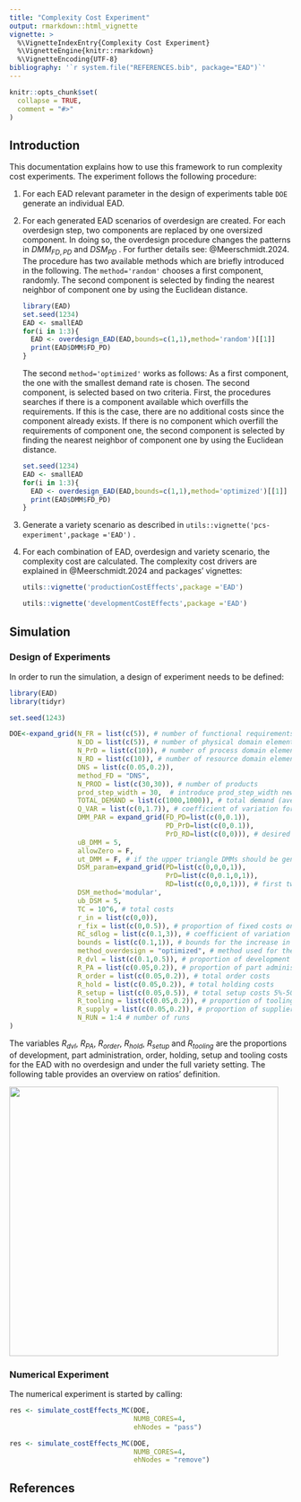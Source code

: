 ```yaml
---
title: "Complexity Cost Experiment"
output: rmarkdown::html_vignette
vignette: >
  %\VignetteIndexEntry{Complexity Cost Experiment}
  %\VignetteEngine{knitr::rmarkdown}
  %\VignetteEncoding{UTF-8}
bibliography: '`r system.file("REFERENCES.bib", package="EAD")`'
---
```


```r
knitr::opts_chunk$set(
  collapse = TRUE,
  comment = "#>"
)
```

## Introduction

This documentation explains how to use this framework to run complexity cost experiments. The experiment follows the following procedure:

1.  For each EAD relevant parameter in the design of experiments table `DOE` generate an individual EAD.

2.  For each generated EAD scenarios of overdesign are created. For each overdesign step, two components are replaced by one oversized component. In doing so, the overdesign procedure changes the patterns in $DMM_{FD,PD}$ and $DSM_{PD}$ . For further details see: @Meerschmidt.2024. The procedure has two available methods which are briefly introduced in the following. The `method='random'` chooses a first component, randomly. The second component is selected by finding the nearest neighbor of component one by using the Euclidean distance.

    ```r
    library(EAD)
    set.seed(1234)
    EAD <- smallEAD
    for(i in 1:3){
      EAD <- overdesign_EAD(EAD,bounds=c(1,1),method='random')[[1]]
      print(EAD$DMM$FD_PD)
    }

    ```

    The second `method='optimized'` works as follows: As a first component, the one with the smallest demand rate is chosen. The second component, is selected based on two criteria. First, the procedures searches if there is a component available which overfills the requirements. If this is the case, there are no additional costs since the component already exists. If there is no component which overfill the requirements of component one, the second component is selected by finding the nearest neighbor of component one by using the Euclidean distance.

    ```r
    set.seed(1234)
    EAD <- smallEAD
    for(i in 1:3){
      EAD <- overdesign_EAD(EAD,bounds=c(1,1),method='optimized')[[1]]
      print(EAD$DMM$FD_PD)
    }
    ```

3.  Generate a variety scenario as described in `utils::vignette('pcs-experiment',package ='EAD')` .

4.  For each combination of EAD, overdesign and variety scenario, the complexity cost are calculated. The complexity cost drivers are explained in @Meerschmidt.2024 and packages' vignettes:

    ```r
    utils::vignette('productionCostEffects',package ='EAD')

    utils::vignette('developmentCostEffects',package ='EAD')
    ```

## Simulation

### Design of Experiments

In order to run the simulation, a design of experiment needs to be defined:

```r
library(EAD)
library(tidyr)

set.seed(1243)

DOE<-expand_grid(N_FR = list(c(5)), # number of functional requirements
                 N_DD = list(c(5)), # number of physical domain elements
                 N_PrD = list(c(10)), # number of process domain elements
                 N_RD = list(c(10)), # number of resource domain elements
                 DNS = list(c(0.05,0.2)),
                 method_FD = "DNS",
                 N_PROD = list(c(30,30)), # number of products
                 prod_step_width = 30,  # introduce prod_step_width new products in each step
                 TOTAL_DEMAND = list(c(1000,1000)), # total demand (average reuse ratio of 18)
                 Q_VAR = list(c(0,1.7)), # coefficient of variation for demand distribution
                 DMM_PAR = expand_grid(FD_PD=list(c(0,0.1)),
                                       PD_PrD=list(c(0,0.1)),
                                       PrD_RD=list(c(0,0))), # desired system design complexity
                 uB_DMM = 5,
                 allowZero = F,
                 ut_DMM = F, # if the upper triangle DMMs should be generated too (DMM_FD_PrD,DMM_FD_RD,DMM_PD_RD)
                 DSM_param=expand_grid(PD=list(c(0,0,0,1)),
                                       PrD=list(c(0,0.1,0,1)),
                                       RD=list(c(0,0,0,1))), # first two entries refer to the density of the DSMs and the second pair to the cv if the DSM_method='modular' is used.
                 DSM_method='modular',
                 ub_DSM = 5,
                 TC = 10^6, # total costs
                 r_in = list(c(0,0)),
                 r_fix = list(c(0,0.5)), # proportion of fixed costs on total indirect costs
                 RC_sdlog = list(c(0.1,3)), # coefficient of variation for resource cost distribution
                 bounds = list(c(0.1,1)), # bounds for the increase in material and development costs caused by overdesign
                 method_overdesign = "optimized", # method used for the overdesign
                 R_dvl = list(c(0.1,0.5)), # proportion of development costs
                 R_PA = list(c(0.05,0.2)), # proportion of part administration costs
                 R_order = list(c(0.05,0.2)), # total order costs
                 R_hold = list(c(0.05,0.2)), # total holding costs
                 R_setup = list(c(0.05,0.5)), # total setup costs 5%-50%
                 R_tooling = list(c(0.05,0.2)), # proportion of tooling costs on total fixed costs
                 R_supply = list(c(0.05,0.2)), # proportion of supplier, search, acquisition and management costs on total fixed costs
                 N_RUN = 1:4 # number of runs
)
```

The variables $R_{dvl}$, $R_{PA}$, $R_{order}$, $R_{hold}$, $R_{setup}$ and $R_{tooling}$ are the proportions of development, part administration, order, holding, setup and tooling costs for the EAD with no overdesign and under the full variety setting. The following table provides an overview on ratios' definition.

![](images/ccStructure.jpg){width="5in"}

### Numerical Experiment

The numerical experiment is started by calling:

```r
res <- simulate_costEffects_MC(DOE,
                               NUMB_CORES=4,
                               ehNodes = "pass")
```

```r
res <- simulate_costEffects_MC(DOE,
                               NUMB_CORES=4,
                               ehNodes = "remove")
```

## References
